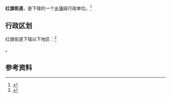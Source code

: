 {{中国乡级行政区|21/12/02/001/000}}

'''红旗街道'''，是{{PRC admin/fullname|21/12/02/001/000|3}}下辖的一个[[乡镇|乡镇]]级行政单位。<ref>{{PRC admin/ref sgc|{{PRC admin/parent|21/12/02/001/000}}}}</ref>

== 行政区划 ==

红旗街道下辖以下地区：<ref>{{PRC admin/ref sgc|21/12/02/001/000}}</ref>

{{PRC admin/children|21/12/02/001/000}}。

== 参考资料 ==

{{reflist}}

{{行政区划小作品}}
{{PRC admin/navcat|21/12/02/001/000}}